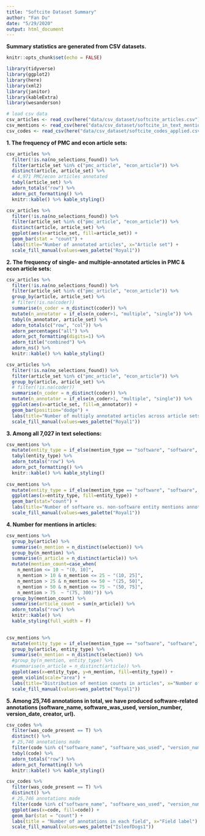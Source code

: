 ```yaml
---
title: "Softcite Dataset Summary"
author: "Fan Du"
date: "5/29/2020"
output: html_document
---
```

**Summary statistics are generated from CSV datasets.**

```r
knitr::opts_chunk$set(echo = FALSE)

library(tidyverse)
library(ggplot2)
library(here)
library(xml2)
library(janitor)
library(kableExtra)
library(wesanderson)

# load csv data
csv_articles <- read_csv(here("data/csv_dataset/softcite_articles.csv"))
csv_mentions <- read_csv(here("data/csv_dataset/softcite_in_text_mentions.csv"))
csv_codes <- read_csv(here("data/csv_dataset/softcite_codes_applied.csv"))
```
**1. The frequency of PMC and econ article sets:**

```r
csv_articles %>%
  filter(!is.na(no_selections_found)) %>% 
  filter(article_set %in% c("pmc_article", "econ_article")) %>%
  distinct(article, article_set) %>% 
  # 4,971 PMC/econ articles annotated
  tabyl(article_set) %>% 
  adorn_totals("row") %>%
  adorn_pct_formatting() %>% 
  knitr::kable() %>% kable_styling()

csv_articles %>%
  filter(!is.na(no_selections_found)) %>% 
  filter(article_set %in% c("pmc_article", "econ_article")) %>%
  distinct(article, article_set) %>% 
  ggplot(aes(x=article_set, fill=article_set)) + 
  geom_bar(stat = "count") + 
  labs(title="Number of annotated articles", x="Article set") +
  scale_fill_manual(values=wes_palette("Royal1"))
```

**2. The frequency of single- and multiple-annotated articles in PMC & econ article sets:**

```r
csv_articles %>% 
  filter(!is.na(no_selections_found)) %>% 
  filter(article_set %in% c("pmc_article", "econ_article")) %>% 
  group_by(article, article_set) %>% 
  # filter(!is.na(coder))
  summarise(n_coder = n_distinct(coder)) %>% 
  mutate(n_annotator = if_else(n_coder>1, "multiple", "single")) %>% 
  tabyl(n_annotator, article_set) %>% 
  adorn_totals(c("row", "col")) %>% 
  adorn_percentages("all") %>% 
  adorn_pct_formatting(digits=1) %>% 
  adorn_title("combined") %>% 
  adorn_ns() %>% 
  knitr::kable() %>% kable_styling()

csv_articles %>% 
  filter(!is.na(no_selections_found)) %>% 
  filter(article_set %in% c("pmc_article", "econ_article")) %>% 
  group_by(article, article_set) %>% 
  # filter(!is.na(coder))
  summarise(n_coder = n_distinct(coder)) %>% 
  mutate(n_annotator = if_else(n_coder>1, "multiple", "single")) %>% 
  ggplot(aes(x=article_set, fill=n_annotator)) +
  geom_bar(position="dodge") +
  labs(title="Number of multiply annotated articles across article sets", x="Article set") +
  scale_fill_manual(values=wes_palette("Royal1"))
```

**3. Among all 7,027 in text selections:**

```r
csv_mentions %>%
  mutate(entity_type = if_else(mention_type == "software", "software", "non-software")) %>% 
  tabyl(entity_type) %>% 
  adorn_totals("row") %>% 
  adorn_pct_formatting() %>% 
  knitr::kable() %>% kable_styling()
  
csv_mentions %>%
  mutate(entity_type = if_else(mention_type == "software", "software", "non-software")) %>% 
  ggplot(aes(x=entity_type, fill=entity_type)) +
  geom_bar(stat="count") +
  labs(title="Number of software vs. non-software entity mentions annotated", x="Entity type") +
  scale_fill_manual(values=wes_palette("Royal1"))
```

**4. Number for mentions in articles:**

```r
csv_mentions %>%
  group_by(article) %>% 
  summarise(n_mention = n_distinct(selection)) %>% 
  group_by(n_mention) %>% 
  summarise(n_article = n_distinct(article)) %>% 
  mutate(mention_count=case_when(
    n_mention <= 10 ~ "(0, 10]",
    n_mention > 10 & n_mention <= 25 ~ "(10, 25]",
    n_mention > 25 & n_mention <= 50 ~ "(25, 50]",
    n_mention > 50 & n_mention <= 75 ~ "(50, 75]",
    n_mention > 75  ~ "(75, 300)")) %>% 
  group_by(mention_count) %>% 
  summarise(article_count = sum(n_article)) %>% 
  adorn_totals("row") %>% 
  knitr::kable() %>% 
  kable_styling(full_width = F)
  

csv_mentions %>%
  mutate(entity_type = if_else(mention_type == "software", "software", "non-software")) %>%
  group_by(article, entity_type) %>% 
  summarise(n_mention = n_distinct(selection)) %>% 
  #group_by(n_mention, entity_type) %>% 
  #summarise(n_article = n_distinct(article)) %>% 
  ggplot(aes(x=entity_type, y=n_mention, fill=entity_type)) +
  geom_violin(scale="area") +
  labs(title="Distribution of mention counts in articles", x="Number of articles", y="Number of mentions") +
  scale_fill_manual(values=wes_palette("Royal1"))
```

**5. Among 25,746 annotations in total, we have produced software-related annotations (software_name, software_was_used, version_number, version_date, creator, url).**

```r
csv_codes %>% 
  filter(was_code_present == T) %>% 
  distinct() %>% 
  # 25,746 annotations made
  filter(code %in% c("software_name", "software_was_used", "version_number", "version_date", "creator", "url")) %>% 
  tabyl(code) %>% 
  adorn_totals("row") %>% 
  adorn_pct_formatting() %>% 
  knitr::kable() %>% kable_styling()

csv_codes %>% 
  filter(was_code_present == T) %>% 
  distinct() %>% 
  # 25,746 annotations made
  filter(code %in% c("software_name", "software_was_used", "version_number", "version_date", "creator", "url")) %>%
  ggplot(aes(x=code, fill=code)) +
  geom_bar(stat = "count") +
  labs(title = "Number of annotations in each field", x="Field label") +
  scale_fill_manual(values=wes_palette("IsleofDogs1"))
```

